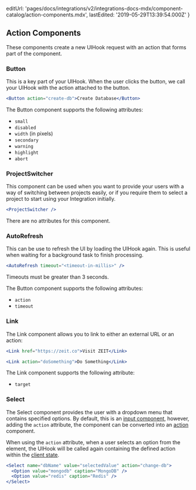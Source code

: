
  editUrl:
    'pages/docs/integrations/v2/integrations-docs-mdx/component-catalog/action-components.mdx',
  lastEdited: '2019-05-29T13:39:54.000Z'
}

## Action Components

These components create a new UIHook request with an action that forms part of the component.

### Button

This is a key part of your UIHook. When the user clicks the button, we call your UIHook with the action attached to the button.

```jsx
<Button action="create-db">Create Database</Button>
```

The Button component supports the following attributes:

- `small`
- `disabled`
- `width` (in pixels)
- `secondary`
- `warning`
- `highlight`
- `abort`

### ProjectSwitcher

This component can be used when you want to provide your users with a way of switching between projects easily, or if you require them to select a project to start using your Integration initially.

```jsx
<ProjectSwitcher />
```

There are no attributes for this component.

### AutoRefresh

This can be use to refresh the UI by loading the UIHook again. This is useful when waiting for a background task to finish processing.

```jsx
<AutoRefresh timeout="<timeout-in-millis>" />
```

<Note>Timeouts must be greater than 3 seconds.</Note>

The Button component supports the following attributes:

- `action`
- `timeout`

### Link

The Link component allows you to link to either an external URL or an action:

```jsx
<Link href="https://zeit.co">Visit ZEIT</Link>
```

```jsx
<Link action="doSomething">Do Something</Link>
```

The Link component supports the following attribute:

- `target`

### Select

The Select component provides the user with a dropdown menu that contains specified options.
By default, this is an [input component](/docs/integrations#component-catalog/input-components),
however, adding the `action` attribute, the component can be converted into an [action](#component-catalog/action-components) component.

When using the `action` attribute, when a user selects an option from the element, the UIHook will be called again containing the defined action within the [client state](#creating-user-interfaces/client-state).

```jsx
<Select name="dbName" value="selectedValue" action="change-db">
  <Option value="mongodb" caption="MongoDB" />
  <Option value="redis" caption="Redis" />
</Select>
```
